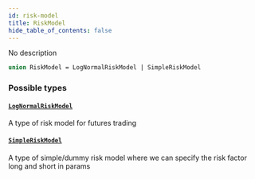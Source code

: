 ```yaml
---
id: risk-model
title: RiskModel
hide_table_of_contents: false
---
```



No description

```graphql
union RiskModel = LogNormalRiskModel | SimpleRiskModel
```


### Possible types

#### [`LogNormalRiskModel`](/docs/mainnet/graphql/objects/log-normal-risk-model)

A type of risk model for futures trading


#### [`SimpleRiskModel`](/docs/mainnet/graphql/objects/simple-risk-model)

A type of simple/dummy risk model where we can specify the risk factor long and short in params




